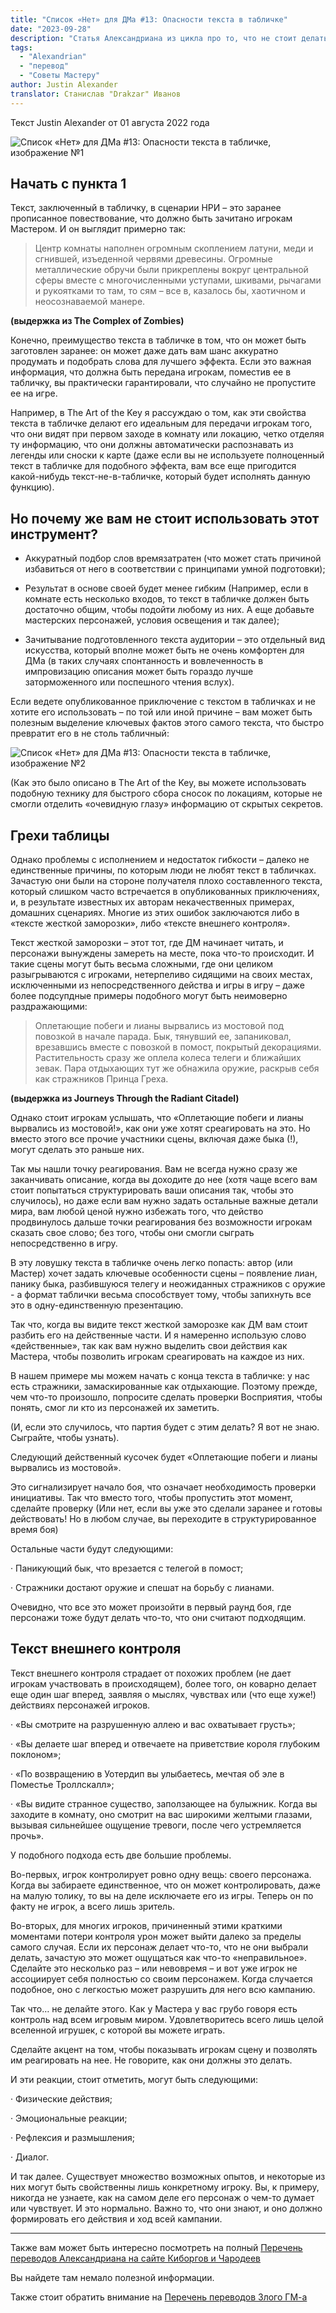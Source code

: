 ```yaml
---
title: "Список «Нет» для ДМа #13: Опасности текста в табличке"
date: "2023-09-28"
description: "Статья Александриана из цикла про то, что не стоит делать мастеру посвященная опасностям зачитываемого текста"
tags:
  - "Alexandrian"
  - "перевод"
  - "Советы Мастеру"
author: Justin Alexander
translator: Станислав "Drakzar" Иванов
---
```


Текст Justin Alexander от 01 августа 2022 года

![Список «Нет» для ДМа #13: Опасности текста в табличке, изображение №1](/images/no-list-13-1.jpg)

## Начать с пункта 1

Текст, заключенный в табличку, в сценарии НРИ – это заранее прописанное повествование, что должно быть зачитано игрокам Мастером. И он выглядит примерно так:

> Центр комнаты наполнен огромным скоплением латуни, меди и сгнившей, изъеденной червями древесины. Огромные металлические обручи были прикреплены вокруг центральной сферы вместе с многочисленными уступами, шкивами, рычагами и рукоятками то там, то сям – все в, казалось бы, хаотичном и неосознаваемой манере.

**(выдержка из The Complex of Zombies)**

Конечно, преимущество текста в табличке в том, что он может быть заготовлен заранее: он может даже дать вам шанс аккуратно продумать и подобрать слова для лучшего эффекта. Если это важная информация, что должна быть передана игрокам, поместив ее в табличку, вы практически гарантировали, что случайно не пропустите ее на игре.

Например, в The Art of the Key я рассуждаю о том, как эти свойства текста в табличке делают его идеальным для передачи игрокам того, что они видят при первом заходе в комнату или локацию, четко отделяя ту информацию, что они должны автоматически распознавать из легенды или сноски к карте (даже если вы не используете полноценный текст в табличке для подобного эффекта, вам все еще пригодится какой-нибудь текст-не-в-табличке, который будет исполнять данную функцию).

## Но почему же вам не стоит использовать этот инструмент?

- Аккуратный подбор слов времязатратен (что может стать причиной избавиться от него в соответствии с принципами умной подготовки);

- Результат в основе своей будет менее гибким (Например, если в комнате есть несколько входов, то текст в табличке должен быть достаточно общим, чтобы подойти любому из них. А еще добавьте мастерских персонажей, условия освещения и так далее);

- Зачитывание подготовленного текста аудитории – это отдельный вид искусства, который вполне может быть не очень комфортен для ДМа (в таких случаях спонтанность и вовлеченность в импровизацию описания может быть гораздо лучше заторможенного или поспешного чтения вслух).

Если ведете опубликованное приключение с текстом в табличках и не хотите его использовать – по той или иной причине – вам может быть полезным выделение ключевых фактов этого самого текста, что быстро превратит его в не столь табличный:

![Список «Нет» для ДМа #13: Опасности текста в табличке, изображение №2](/images/no-list-13-2.jpg)

(Как это было описано в The Art of the Key, вы можете использовать подобную технику для быстрого сбора сносок по локациям, которые не смогли отделить «очевидную глазу» информацию от скрытых секретов.

## Грехи таблицы

Однако проблемы с исполнением и недостаток гибкости – далеко не единственные причины, по которым люди не любят текст в табличках. Зачастую они были на стороне получателя плохо составленного текста, который слишком часто встречается в опубликованных приключениях, и, в результате известных их авторам некачественных примерах, домашних сценариях. Многие из этих ошибок заключаются либо в «тексте жесткой заморозки», либо «тексте внешнего контроля».

Текст жесткой заморозки – этот тот, где ДМ начинает читать, и персонажи вынуждены замереть на месте, пока что-то происходит. И такие сцены могут быть весьма сложными, где они целиком разыгрываются с игроками, нетерпеливо сидящими на своих местах, исключенными из непосредственного действа и игры в игру – даже более подсупдные примеры подобного могут быть неимоверно раздражающими:

> Оплетающие побеги и лианы вырвались из мостовой под повозкой в начале парада. Бык, тянувший ее, запаниковал, врезавшись вместе с повозкой в помост, покрытый декорациями. Растительность сразу же оплела колеса телеги и ближайших зевак. Пара отдыхающих тут же обнажила оружие, раскрыв себя как стражников Принца Греха.

**(выдержка из Journeys Through the Radiant Citadel)**

Однако стоит игрокам услышать, что «Оплетающие побеги и лианы вырвались из мостовой!», как они уже хотят среагировать на это. Но вместо этого все прочие участники сцены, включая даже быка (!), могут сделать это раньше них.

Так мы нашли точку реагирования. Вам не всегда нужно сразу же заканчивать описание, когда вы доходите до нее (хотя чаще всего вам стоит попытаться структурировать ваши описания так, чтобы это случилось), но даже если вам нужно задать остальные важные детали мира, вам любой ценой нужно избежать того, что действо продвинулось дальше точки реагирования без возможности игрокам сказать свое слово; без того, чтобы они смогли сыграть непосредственно в игру.

В эту ловушку текста в табличке очень легко попасть: автор (или Мастер) хочет задать ключевые особенности сцены – появление лиан, панику быка, разбившуюся телегу и неожиданных стражников с оружие - а формат таблички весьма способствует тому, чтобы запихнуть все это в одну-единственную презентацию.

Так что, когда вы видите текст жесткой заморозке как ДМ вам стоит разбить его на действенные части. И я намеренно использую слово «действенные», так как вам нужно выделить свои действия как Мастера, чтобы позволить игрокам среагировать на каждое из них.

В нашем примере мы можем начать с конца текста в табличке: у нас есть стражники, замаскированные как отдыхающие. Поэтому прежде, чем что-то произошло, попросите сделать проверки Восприятия, чтобы понять, смог ли кто из персонажей их заметить.

(И, если это случилось, что партия будет с этим делать? Я вот не знаю. Сыграйте, чтобы узнать).

Следующий действенный кусочек будет «Оплетающие побеги и лианы вырвались из мостовой».

Это сигнализирует начало боя, что означает необходимость проверки инициативы. Так что вместо того, чтобы пропустить этот момент, сделайте проверку (Или нет, если вы уже это сделали заранее и готовы действовать! Но в любом случае, вы переходите в структурированное время боя)

Остальные части будут следующими:

· Паникующий бык, что врезается с телегой в помост;

· Стражники достают оружие и спешат на борьбу с лианами.

Очевидно, что все это может произойти в первый раунд боя, где персонажи тоже будут делать что-то, что они считают подходящим.

## Текст внешнего контроля

Текст внешнего контроля страдает от похожих проблем (не дает игрокам участвовать в происходящем), более того, он коварно делает еще один шаг вперед, заявляя о мыслях, чувствах или (что еще хуже!) действиях персонажей игроков.

· «Вы смотрите на разрушенную аллею и вас охватывает грусть»;

· «Вы делаете шаг вперед и отвечаете на приветствие короля глубоким поклоном»;

· «По возвращению в Уотердип вы улыбаетесь, мечтая об эле в Поместье Троллскалл»;

· «Вы видите странное существо, заползающее на булыжник. Когда вы заходите в комнату, оно смотрит на вас широкими желтыми глазами, вызывая сильнейшее ощущение тревоги, после чего устремляется прочь».

У подобного подхода есть две большие проблемы.

Во-первых, игрок контролирует ровно одну вещь: своего персонажа. Когда вы забираете единственное, что он может контролировать, даже на малую толику, то вы на деле исключаете его из игры. Теперь он по факту не игрок, а всего лишь зритель.

Во-вторых, для многих игроков, причиненный этими краткими моментами потери контроля урон может выйти далеко за пределы самого случая. Если их персонаж делает что-то, что не они выбрали делать, зачастую это может ощущаться как что-то «неправильное». Сделайте это несколько раз – или невовремя – и вот уже игрок не ассоциирует себя полностью со своим персонажем. Когда случается подобное, оно с легкостью может разрушить для него всю кампанию.

Так что… не делайте этого. Как у Мастера у вас грубо говоря есть контроль над всем игровым миром. Удовлетворитесь всего лишь целой вселенной игрушек, с которой вы можете играть.

Сделайте акцент на том, чтобы показывать игрокам сцену и позволять им реагировать на нее. Не говорите, как они должны это делать.

И эти реакции, стоит отметить, могут быть следующими:

· Физические действия;

· Эмоциональные реакции;

· Рефлексия и размышления;

· Диалог.

И так далее. Существует множество возможных опытов, и некоторые из них могут быть свойственны лишь конкретному игроку. Вы, к примеру, никогда не узнаете, как на самом деле его персонаж о чем-то думает или чувствует. И это нормально. Важно то, что они знают, и оно должно формировать его действия и ход всей кампании.

---

Также вам может быть интересно посмотреть на полный
[Перечень переводов Александриана на сайте Киборгов и Чародеев](/posts/translations/alexandrian-index)

Вы найдете там немало полезной информации.

Также стоит обратить внимание на [Перечень переводов Злого ГМ-а](/posts/translations/angrygm-index)
